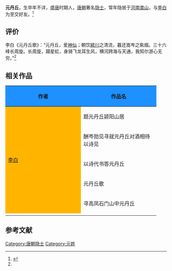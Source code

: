 '''元丹丘'''，生卒年不详，[[盛唐|盛唐]]时期人，[[唐朝|唐朝]]著名[[隐士|隐士]]，常年隐居于[[河南|河南]][[嵩山|嵩山]]，与[[李白|李白]]为至交好友。<ref name="hs">{{cite web |url=http://lhnews.zjol.com.cn/lhnews/system/2010/09/03/012585582.shtml |title=台州城外觅丹丘 |accessdate=2012-03-18|date=2010-09-03 |work=中国临海新闻 |archive-date=2018-09-30 |archive-url=https://web.archive.org/web/20180930025006/http://lhnews.zjol.com.cn/lhnews/system/2010/09/03/012585582.shtml |dead-url=no}}</ref>

== 评价 ==
李白《元丹丘歌》：“元丹丘，爱[[神仙|神仙]]；朝饮[[颍川|颍川]]之清流，暮还嵩岑之紫烟。三十六峰长周旋。长周旋，蹑星虹，身骑飞龙耳生风，横河跨海与天通，我知尔游心无穷。”<ref name="hs"/>

== 相关作品 ==
{| border="1"
|-
! scope="col" width="220" style="background-color: dodgerblue;" | 作者
! scope="col" width="220" style="background-color: dodgerblue; " colspan=2| 作品名
|-
!width="220" style="background-color: #ffb500; " rowspan=5 | [[李白|李白]]
| 题元丹丘颍阳山居
| 题元丹丘山居
|-
| 酬岑勋见寻就元丹丘对酒相待以诗见
| 题嵩山逸人元丹丘山居
|-
| 以诗代书答元丹丘
| 与元丹丘方城寺谈玄作
|-
| 元丹丘歌
| 颍阳别元丹丘之淮阳
|-
| 寻高凤石门山中元丹丘
| 观元丹丘坐巫山屏风
|-
|}

==参考文献==
<div class="references-small">
<references></references>
</div>

{{DEFAULTSORT:Yuan元丹丘}}
[[Category:唐朝隐士|Category:唐朝隐士]]
[[Category:元姓|Category:元姓]]